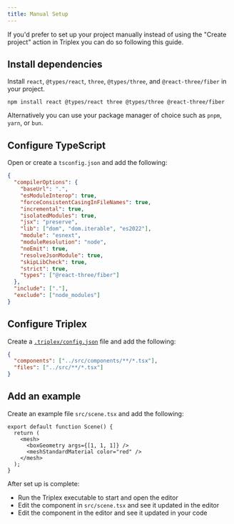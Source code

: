 ```yaml
---
title: Manual Setup
---
```


If you'd prefer to set up your project manually instead of using the "Create
project" action in Triplex you can do so following this guide.

## Install dependencies

Install `react`, `@types/react`, `three`, `@types/three`, and
`@react-three/fiber` in your project.

```
npm install react @types/react three @types/three @react-three/fiber
```

Alternatively you can use your package manager of choice such as `pnpm`, `yarn`,
or `bun`.

## Configure TypeScript

Open or create a `tsconfig.json` and add the following:

```json
{
  "compilerOptions": {
    "baseUrl": ".",
    "esModuleInterop": true,
    "forceConsistentCasingInFileNames": true,
    "incremental": true,
    "isolatedModules": true,
    "jsx": "preserve",
    "lib": ["dom", "dom.iterable", "es2022"],
    "module": "esnext",
    "moduleResolution": "node",
    "noEmit": true,
    "resolveJsonModule": true,
    "skipLibCheck": true,
    "strict": true,
    "types": ["@react-three/fiber"]
  },
  "include": ["."],
  "exclude": ["node_modules"]
}
```

## Configure Triplex

Create a [`.triplex/config.json`](/docs/api-reference/config) file and add the
following:

```json
{
  "components": ["../src/components/**/*.tsx"],
  "files": ["../src/**/*.tsx"]
}
```

## Add an example

Create an example file `src/scene.tsx` and add the following:

```tsx
export default function Scene() {
  return (
    <mesh>
      <boxGeometry args={[1, 1, 1]} />
      <meshStandardMaterial color="red" />
    </mesh>
  );
}
```

After set up is complete:

- Run the Triplex executable to start and open the editor
- Edit the component in `src/scene.tsx` and see it updated in the editor
- Edit the component in the editor and see it updated in your code
